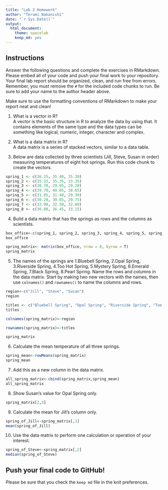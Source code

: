 ```yaml
---
title: "Lab 2 Homework"
author: "Terumi Nakanishi"
date: "`r Sys.Date()`"
output:
  html_document: 
    theme: spacelab
    keep_md: yes
---
```


## Instructions
Answer the following questions and complete the exercises in RMarkdown. Please embed all of your code and push your final work to your repository. Your final lab report should be organized, clean, and run free from errors. Remember, you must remove the `#` for the included code chunks to run. Be sure to add your name to the author header above.  

Make sure to use the formatting conventions of RMarkdown to make your report neat and clean!  

1. What is a vector in R?  
A vector is the basic structure in R to analyze the data by using that.
It contains elements of the same type and the data types can be something like logical, numeric, integer, character and complex. 

2. What is a data matrix in R?  
A data matrix is a series of stacked vectors, similar to a data table. 

3. Below are data collected by three scientists (Jill, Steve, Susan in order) measuring temperatures of eight hot springs. Run this code chunk to create the vectors.  
```r
spring_1 <- c(36.25, 35.40, 35.30)
spring_2 <- c(35.15, 35.35, 33.35)
spring_3 <- c(30.70, 29.65, 29.20)
spring_4 <- c(39.70, 40.05, 38.65)
spring_5 <- c(31.85, 31.40, 29.30)
spring_6 <- c(30.20, 30.65, 29.75)
spring_7 <- c(32.90, 32.50, 32.80)
spring_8 <- c(36.80, 36.45, 33.15)
```

4. Build a data matrix that has the springs as rows and the columns as scientists.  

```r
box_office<-c(spring_1, spring_2, spring_3, spring_4, spring_5, spring_6,spring_7, spring_8)
box_office
```

```r
spring_matrix<- matrix(box_office, nrow = 8, byrow = T)
spring_matrix
```

5. The names of the springs are 1.Bluebell Spring, 2.Opal Spring, 3.Riverside Spring, 4.Too Hot Spring, 5.Mystery Spring, 6.Emerald Spring, 7.Black Spring, 8.Pearl Spring. Name the rows and columns in the data matrix. Start by making two new vectors with the names, then use `colnames()` and `rownames()` to name the columns and rows.

```r
region<-c("Jill", "Steve", "Susan")
region
```

```r
titles <- c("Bluebell Spring", "Opal Spring", "Riverside Spring", "Too Hot Spring", "Mystery Spring", "Emerald Spring", "Black Spring", "Pearl Spring")
titles
```

```r
colnames(spring_matrix)<-region
```

```r
rownames(spring_matrix)<-titles
```

```r
spring_matrix
```

6. Calculate the mean temperature of all three springs.

```r
spring_mean<-rowMeans(spring_matrix)
spring_mean
```

7. Add this as a new column in the data matrix.  

```r
all_spring_matrix<-cbind(spring_matrix,spring_mean)
all_spring_matrix
```

8. Show Susan's value for Opal Spring only.

```r
spring_matrix[2,3]
```

9. Calculate the mean for Jill's column only.  

```r
spring_of_Jill<-spring_matrix[,1]
mean(spring_of_Jill)
```

10. Use the data matrix to perform one calculation or operation of your interest.

```r
spring_of_Steve<-spring_matrix[,2]
median(spring_of_Steve)
```

## Push your final code to GitHub!
Please be sure that you check the `keep md` file in the knit preferences.  